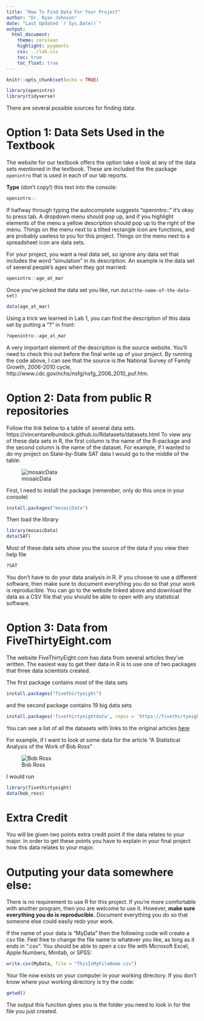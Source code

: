 ```yaml
---
title: "How To Find Data For Your Project"
author: "Dr. Ryan Johnson"
date: "Last Updated `r Sys.Date()`"
output:
  html_document:
    theme: cerulean
    highlight: pygments
    css: ../lab.css
    toc: true
    toc_float: true
---
```


```r
knitr::opts_chunk$set(echo = TRUE)

library(openintro)
library(tidyverse)
```

There are several possible sources for finding data:

# Option 1: Data Sets Used in the Textbook
The website for our textbook offers the option take a look at any of the data
sets mentioned in the textbook.  These are included the the package `openintro`
that is used in each of our lab reports.

**Type** (don’t copy!) this text into the console:

```r
openintro::
```

If halfway through typing the autocomplete suggests “openintro::” it’s okay to press tab.  A dropdown menu should pop up, and if you highlight elements of the menu a yellow description should pop up to the right of the menu.  Things on the menu next to a tilted rectangle icon are functions, and are probably useless to you for this project.  Things on the menu next to a spreadsheet icon are data sets.


For your project, you want a real data set, so ignore any data set that includes the word “simulation” in its description.  An example is the data set of several people’s ages when they got married:
```r
openintro::age_at_mar
```


Once you've picked the data set you like, run `data(the-name-of-the-data-set)`

```r
data(age_at_mar)
```

Using a trick we learned in Lab 1, you can find the description of this data set by putting a “?” in front:

```r
?openintro::age_at_mar
```

A very important element of the description is the source website.  You’ll need to check this out before the final write up of your project.  By running the code above, I can see that the source is the National Survey of Family Growth, 2006-2010 cycle, http://www.cdc.gov/nchs/nsfg/nsfg_2006_2010_puf.htm.

# Option 2: Data from public R repositories

Follow the link below to a table of several data sets.
https://vincentarelbundock.github.io/Rdatasets/datasets.html
To view any of these data sets in R, the first column is the name of the R-package and the second column is the name of the dataset.  For example, if I wanted to do my project on State-by-State SAT data I would go to the middle of the table:

![mosaicData](SAT_data.PNG)

First, I need to install the package (remember, only do this once in your console)
```r
install.packages("mosaicData")
```

Then load the library
```r
library(mosaicData)
data(SAT)
```

Most of these data sets show you the source of the data if you view their help file
```r
?SAT
```

You don't have to do your data analysis in R.  If you choose to use a different software, then make sure to document everything you do so that your work is reproducible.  You can go to the website linked above and download the data as a CSV file that you should be able to open with any statistical software.

# Option 3: Data from FiveThirtyEight.com

The website FiveThirtyEight.com has data from several articles they’ve written.  The easiest way to get their data in R is to use one of two packages that three data scientists created.

The first package contains most of the data sets
```r
install.packages("fivethirtyeight")
```
and the second package contains 19 big data sets
```r
install.packages('fivethirtyeightdata', repos = 'https://fivethirtyeightdata.github.io/drat/', type = 'source')
```

You can see a list of all the datasets with links to the original articles [here](https://cran.r-project.org/web/packages/fivethirtyeight/vignettes/fivethirtyeight.html)

For example, if I want to look at some data for the article "A Statistical Analysis of the Work of Bob Ross"

![Bob Ross](bob_ross.PNG)

I would run

```r
library(fivethirtyeight)
data(bob_ross)
```

# Extra Credit

You will be given two points extra credit point if the data relates to your major.  In order to get these points you have to explain in your final project how this data relates to your major.



# Outputing your data somewhere else:

There is no requirement to use R for this project.  If you’re more comfortable with another program, then you are welcome to use it.  However, **make sure everything you do is reproducible.**  Document everything you do so that someone else could easily redo your work.

If the name of your data is “MyData” then the following code will create a csv file.  Feel free to change the file name to whatever you like, as long as it ends in “.csv”.  You should be able to open a csv file with Microsoft Excel, Apple Numbers, Minitab, or SPSS:

```r
write.csv(MyData, file = "ThisIsMyFileName.csv")
```

Your file now exists on your computer in your working directory.  If you don’t know where your working directory is try the code:

```r
getwd()
```


The output this function gives you is the folder you need to look in for the file you just created.

